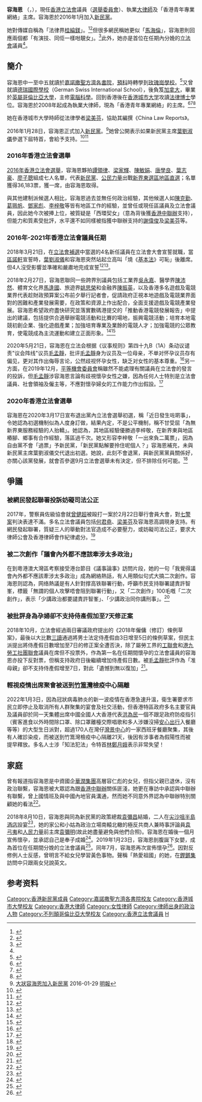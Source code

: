 {{noteTA
|1=zh-tw:英屬哥倫比亞大學;zh-cn:不列颠哥伦比亚大学;zh-hk:英屬哥倫比亞大學;
}}
{{Infobox_officeholder
| honorific-prefix = [[尊敬的#香港|The Honourable]]
| name = 容海恩
| native_name = Eunice Yung Hoi-yan
| native_name_lang = en
| honorific-suffix = [[太平紳士|JP]] 議員
| image =
| office        = [[File:Legco.svg|20px]] [[香港立法會|香港立法會]][[香港立法會議員列表|議員]]
| term_start    = 2022年1月1日
| term_end      =
| predecessor   = 
| successor     = 
| constituency  = [[選舉委員會界別|選舉委員會]]
| term_start1 = 2016年10月1日
| term_end1 = 2021年12月31日
| predecessor1 = [[田北俊|田北俊]]
| constituency1 = [[新界東選區|新界東]]
| majority1 = [[2016年香港立法會選舉|2016年]]：36,183 (6.23%)<br/>名單首位
| successor1 =  （選區重組議席取消）
| birth_date = {{birth_date_and_age|1977|6|7}}
| birth_place = {{HKG-1959}}
| Native place = [[廣東省|廣東省]][[東莞市|東莞市]]
| sex              = 女
| party = {{NPP}}
| nationality={{CHN-HKG}}
| residence = {{HKG}}[[新界東|新界東]][[寶林|寶琳]]
| parents = 父：容仁彪
| spouse = {{marriage|[[袁彌昌|袁彌昌]]|2018年8月10日}}
| children = 長女：袁昌蔚<br>{{birth date and age|2019|1|23}}<ref name="give birth"/><br>幼女：袁昌禧<br>{{birth date and age|2020|1|18}}
| educate =
* [[英屬哥倫比亞大學|英屬哥倫比亞大學]]電腦科學理學士
* [[香港城市大學|香港城市大學]][[法律博士|法律博士]]
* [[香港城市大學|香港城市大學]]法學專業文憑
}}
'''容海恩''' {{JP}}（{{lang-en|Eunice Yung Hoi-yan}}，{{bd|1977年|6月7日<ref>{{Cite web |url=http://www.tommywong.info/dailys/east/eastview.php?url=cnt%2Fnews%2F20160609%2F00176_120.html |title=政情：今日你上鏡：肥亨細心 祝賀容海恩 |access-date=2018-09-06 |archive-url=https://web.archive.org/web/20160822052241/http://www.tommywong.info/dailys/east/eastview.php?url=cnt%2Fnews%2F20160609%2F00176_120.html |archive-date=2016-08-22 |dead-url=yes }}</ref>}}），現任[[香港立法會|香港立法會]]議員（[[選舉委員會界別|選舉委員會]]）、執業[[大律師|大律師]]及「香港青年專業網絡」主席。容海恩於2016年1月加入[[新民黨_(香港)|新民黨]]。

她對傳媒自稱為「法律界[[桂綸鎂|桂綸鎂]]」。<ref>{{cite news|title=香港“法律界桂綸鎂”：不做女神做女漢子（圖）|url=http://www.cankaoxiaoxi.com/china/20160427/1142084.shtml|date=2016-04-27|accessdate=2016-07-04|agency=中國新聞網|archive-url=https://web.archive.org/web/20160807110033/http://www.cankaoxiaoxi.com/china/20160427/1142084.shtml|archive-date=2016-08-07|dead-url=no}}</ref><ref>{{cite news|title=新民黨容海恩：法律界桂綸鎂就是我　又有人說我像袁詠儀梁詠琪|url=https://thestandnews.com/politics/%E6%96%B0%E6%B0%91%E9%BB%A8%E5%AE%B9%E6%B5%B7%E6%81%A9-%E6%B3%95%E5%BE%8B%E7%95%8C%E6%A1%82%E7%B6%B8%E9%8E%82%E5%B0%B1%E6%98%AF%E6%88%91-%E5%8F%88%E6%9C%89%E4%BA%BA%E8%AA%AA%E6%88%91%E5%83%8F%E8%A2%81%E8%A9%A0%E5%84%80%E6%A2%81%E8%A9%A0%E7%90%AA/|date=2016-08-01|accessdate=2016-08-15|agency=立場新聞|author=|work=|publisher=|language=|format=|archive-url=https://web.archive.org/web/20160917120113/https://thestandnews.com/politics/%E6%96%B0%E6%B0%91%E9%BB%A8%E5%AE%B9%E6%B5%B7%E6%81%A9-%E6%B3%95%E5%BE%8B%E7%95%8C%E6%A1%82%E7%B6%B8%E9%8E%82%E5%B0%B1%E6%98%AF%E6%88%91-%E5%8F%88%E6%9C%89%E4%BA%BA%E8%AA%AA%E6%88%91%E5%83%8F%E8%A2%81%E8%A9%A0%E5%84%80%E6%A2%81%E8%A9%A0%E7%90%AA/|archive-date=2016-09-17|dead-url=no}}</ref>但很多網民稱她更似「[[馬海倫|馬海倫]]」，容海恩則回應兩個都「有演技、同佢一樣咁靚女」。<ref>{{cite web |title=【選後總結】認父曾任國企高層 容海恩寸自由黨樁腳少工聯會old school |url=https://hk.appledaily.com/6996647/realtime/article/20160909/55622313 |website=蘋果日報 |access-date=2018-09-09 |archive-url=https://web.archive.org/web/20180909222116/https://hk.appledaily.com/6996647/realtime/article/20160909/55622313 |archive-date=2018-09-09 |dead-url=no }}</ref>此外，她亦是首位在任期內分娩的[[香港特別行政區立法會|立法會]]議員<ref name="give birth"/>。

== 簡介 ==
容海恩中一至中五就讀於[[嘉諾撒聖方濟各書院|嘉諾撒聖方濟各書院]]，[[預科|預科]]時轉學到[[玫瑰崗學校|玫瑰崗學校]]。<ref>{{Cite web |url=http://hk.apple.nextmedia.com/realtime/news/20160711/55341725 |title=林鄭係葉劉「妹妹」...容海恩就係林鄭小師妹！ |access-date=2016-07-17 |archive-url=https://web.archive.org/web/20160714193105/http://hk.apple.nextmedia.com/realtime/news/20160711/55341725 |archive-date=2016-07-14 |dead-url=no }}</ref>又曾就讀[[德瑞國際學校|德瑞國際學校]]（German Swiss International School），後負笈[[加拿大|加拿大]]，畢業於[[英屬哥倫比亞大學|英屬哥倫比亞大學]]，主修[[電腦科學|電腦科學]]。回到香港後在[[香港城市大学|香港城市大学]]攻讀[[法律博士|法律博士]]學位。容海恩於2008年起成為執業大律師，現為「香港青年專業網絡」的主席。<ref>{{Cite web |url=http://eastweek.my-magazine.me/?aid=53972 |title=政黨搶閘宣傳戰 容海恩廿萬落廣告 |access-date=2016-06-15 |archive-url=https://web.archive.org/web/20160617111414/http://eastweek.my-magazine.me/?aid=53972 |archive-date=2016-06-17 |dead-url=no }}</ref><ref>{{cite news |url=http://news.mingpao.com/pns/dailynews/web_tc/article/20160129/s00002/1454003540705 |title=大狀容海恩加入新民黨 |location=香港 |publisher=[[明報|明報]] |date=2016-01-29 |accessdate=2016-07-06 |archive-url=https://web.archive.org/web/20160818045534/http://news.mingpao.com/pns/dailynews/web_tc/article/20160129/s00002/1454003540705 |archive-date=2016-08-18 |dead-url=no }}</ref><ref>{{cite news|url=http://www.orangenews.hk/officelady/system/2016/03/10/010029435.shtml|title=靚女大狀蛻變記：我失敗過無數次|location=香港|publisher=橙新聞|date=2016-03-10|accessdate=2016-07-01|author1=賈思玉|author2=陳銘鴻（拍攝）|author3=李洛（剪輯）|archive-url=https://web.archive.org/web/20160612083717/http://www.orangenews.hk/officelady/system/2016/03/10/010029435.shtml|archive-date=2016-06-12|dead-url=no}}</ref>

她在香港城市大學時師從法律學者[[梁美芬|梁美芬]]，協助其編撰《China Law Reports》。

2016年1月28日，容海恩正式加入[[新民黨_(香港)|新民黨]]。<ref>[http://news.mingpao.com/pns/dailynews/web_tc/article/20160129/s00002/1454003540705 大狀容海恩加入新民黨] {{Wayback|url=http://news.mingpao.com/pns/dailynews/web_tc/article/20160129/s00002/1454003540705 |date=20160818045534 }} 2016-01-29 [[明報|明報]]</ref>她曾公開表示如果新民黨主席[[葉劉淑儀|葉劉淑儀]]參選下屆特首，會給予支持。<ref>{{Cite web |url=http://www.e123.hk/ElderlyPro/details/466396 |title=容海恩：葉劉勝任特首 |access-date=2016-06-15 |archive-url=https://web.archive.org/web/20160805093521/http://www.e123.hk/ElderlyPro/details/466396 |archive-date=2016-08-05 |dead-url=yes }}</ref><ref>{{Cite web |url=http://eastweek.my-magazine.me/main/54740 |title=女神愛蒲網吧　喻參選如打機　容海恩：「輸咗再嚟過！」 |access-date=2016-07-08 |archive-url=https://web.archive.org/web/20160807051110/http://eastweek.my-magazine.me/main/54740 |archive-date=2016-08-07 |dead-url=no }}</ref>

=== 2016年香港立法會選舉 ===
[[2016年香港立法會選舉|2016年香港立法會選舉]]，容海恩夥拍[[譚領律|譚領律]]、[[梁家輝_(新民黨)|梁家輝]]、[[陳敏娟|陳敏娟]]、[[唐學良|唐學良]]、[[葉志豪_(新民黨)|葉志豪]]、[[廖子聰|廖子聰]]組成七人名單，代表[[新民黨_(香港)|新民黨]]、[[公民力量_(香港)|公民力量]]出戰[[新界東選區|新界東選區]][[地區直選_(香港)|地區直選]]；名單獲得36,183票，獲一席，由容海恩取得。

與其他建制派候選人相比，容海恩過去並無任何政治經驗，其他候選人如[[陳克勤|陳克勤]]、[[葛珮帆|葛珮帆]]、[[鄧家彪|鄧家彪]]、[[李梓敬|李梓敬]]等皆有地區工作的經驗，並曾任或現任區議員及立法會議員，因此她今次被捧上位，被質疑是「西環契女」（意為背後獲[[香港中聯辦|香港中聯辦]]支持），但能力和質素受批評，水平還不如同樣被指獲中聯辦支持的[[謝偉俊|謝偉俊]]及[[梁美芬|梁美芬]]等。

=== 2016年-2021年香港立法會議員任期 ===
2018年3月21日，在[[2018年3月香港立法會補選|立法會補選]]中當選的4名新任議員在立法會大會宣誓就職，當[[區諾軒|區諾軒]]宣誓時，[[葉劉淑儀|葉劉淑儀]]和容海恩突然站起立高叫「燒《[[香港基本法|基本法]]》可恥」後離席。但4人沒受影響並準確和嚴肅地完成宣誓<ref>{{Cite news |url=http://std.stheadline.com/daily/news-content.php?id=1770251&target=2 |title=四新議員宣誓無加料 葉劉離場抗議區諾軒 |date=2018-03-22 |work=星島日報 |access-date=2018-04-01 |archive-url=https://web.archive.org/web/20180327023900/http://std.stheadline.com/daily/news-content.php?id=1770251&target=2 |archive-date=2018-03-27 |dead-url=no }}</ref><ref>{{Cite news |url=https://www.hk01.com/article/170309/ |title=持續更新 4新科議員宣誓就任　葉劉批區諾軒燒基本法可恥 |date=2018-03-21 |work=香港01}}</ref>。

2018年2月27日，容海恩聯同一些跨界別議員包括工業界[[吳永嘉|吳永嘉]]、醫學界[[陳沛然|陳沛然]]、體育文化界[[馬逢國|馬逢國]]、旅遊界[[姚思榮|姚思榮]]和金融界[[陳振英|陳振英]]，以及香港多名遊戲及電競業界代表趁財政預算案公布前夕舉行記者會，促請政府正視本地遊戲及電競業界面對的困難和產業發展需要，在政策和資源上作出配合，全面支援遊戲及電競產業發展。容海恩希望政府盡快研究並落實數碼港提交的「推動香港電競發展報告」中提出的建議，包括提供合適舉辦電競活動和比賽的場地，振興電競活動；培育本地電競初創企業、強化遊戲產業；加強培育專業及業餘的電競人才；加強電競的公眾教育，使電競成為主流運動和建立正面形象。<ref>{{Cite web|url=https://www.hk01.com/%E6%B8%AF%E8%81%9E/163505/-%E9%A0%90%E7%AE%97%E6%A1%88-%E6%A5%AD%E7%95%8C%E4%BF%83%E8%AA%8D%E5%8F%AF%E9%9B%BB%E7%AB%B6%E6%88%90%E9%AB%94%E8%82%B2%E9%A0%85%E7%9B%AE-%E5%AE%B9%E6%B5%B7%E6%81%A9%E5%86%80%E5%89%B5%E7%A7%91%E5%9F%BA%E9%87%91%E6%94%BE%E5%AF%AC%E9%96%80%E6%AA%BB|title=【預算案】業界促認可電競成體育項目　容海恩冀創科基金放寬門檻|accessdate=2018-03-08|last=莊恭南|work=香港01|language=en}}</ref><ref>{{Cite web|url=http://paper.wenweipo.com/2018/02/28/WA1802280005.htm|title=容海恩籲增資源挺電競業 - 香港文匯報|accessdate=2018-03-08|work=paper.wenweipo.com|language=zh-HK|archive-url=https://web.archive.org/web/20180308165943/http://paper.wenweipo.com/2018/02/28/WA1802280005.htm|archive-date=2018-03-08|dead-url=no}}</ref>

2020年5月21日，容海恩在立法会根据《议事规则》第四十九B（1A）条动议谴责"议会阵线"议员[[毛孟靜|毛孟靜]]，批评[[毛孟靜|毛孟靜]]身为议员及一位母亲，不单对怀孕议员存有偏见，更对其作出侮辱言论，公然歧视怀孕女性，缺乏对女性的基本尊重。<ref>{{cite news |title=毛孟静歧视孕妇 揽炒派护短阻谴责 |url=http://m.stnn.cc/pcarticle/749813 |work=星島日報 |date=2020-05-22 11:52 |access-date=2020-06-03 |archive-url=https://web.archive.org/web/20200603100038/http://m.stnn.cc/pcarticle/749813 |archive-date=2020-06-03 |dead-url=no }}</ref>另一方面，在2019年12月，[[平等機會委員會|平等機會委員會]]稱雖然不能處理有關議員在立法會的發言的投訴，但[[毛孟靜|毛孟靜]]涉容海恩言論有歧視懷孕女性之嫌，因為任何人士特別是立法會議員、社會領袖及僱主等，不應對懷孕婦女的工作能力作出假設。<ref>{{cite news |title=平機會稱毛孟靜涉容海恩言論有歧視懷孕女性之嫌 |url=https://news.rthk.hk/rthk/ch/component/k2/1496188-20191205.htm |work=香港電台 |date=2019-12-05 HKT 22:49 |access-date=2020-06-03 |archive-url=https://web.archive.org/web/20200603095701/https://news.rthk.hk/rthk/ch/component/k2/1496188-20191205.htm |archive-date=2020-06-03 |dead-url=no }}</ref>

=== 2020年香港立法會選舉 ===
容海恩在2020年3月17日宣布退出黨內立法會選舉初選，稱「近日發生咗啲事」，令她認為初選機制似為人度身訂做，結果內定，不是公平機制，稱不甘受屈「為無新界東服務經驗的人抬轎」。她認為，其地區經驗優勝過李梓敬，在新界東與地區樁腳、鄉事有合作經驗，落區過千次。她又形容李梓敬「一出來負二萬票」，因為自由黨不會「過票」予新民黨，「新民黨點解要拎住呢個人？」容海恩補充，未與新民黨主席葉劉淑儀交代退出初選。她說，此刻不會退黨，與新民黨黨員關係好，亦關心該黨發展，就會否參選9月立法會選舉未有決定，但不排除任何可能。<ref>{{cite news |title=容海恩退出新民黨初選　感機制不公　稱新界東地區經驗勝李梓敬 |url=https://news.mingpao.com/ins/%E6%B8%AF%E8%81%9E/article/20200317/s00001/1584426096271/%E5%AE%B9%E6%B5%B7%E6%81%A9%E9%80%80%E5%87%BA%E6%96%B0%E6%B0%91%E9%BB%A8%E5%88%9D%E9%81%B8-%E6%84%9F%E6%A9%9F%E5%88%B6%E4%B8%8D%E5%85%AC-%E7%A8%B1%E6%96%B0%E7%95%8C%E6%9D%B1%E5%9C%B0%E5%8D%80%E7%B6%93%E9%A9%97%E5%8B%9D%E6%9D%8E%E6%A2%93%E6%95%AC |work=明報 |date=2020-03-17 |access-date=2020-03-20 |archive-url=https://web.archive.org/web/20200320032901/https://news.mingpao.com/ins/%25E6%25B8%25AF%25E8%2581%259E/article/20200317/s00001/1584426096271/%25E5%25AE%25B9%25E6%25B5%25B7%25E6%2581%25A9%25E9%2580%2580%25E5%2587%25BA%25E6%2596%25B0%25E6%25B0%2591%25E9%25BB%25A8%25E5%2588%259D%25E9%2581%25B8-%25E6%2584%259F%25E6%25A9%259F%25E5%2588%25B6%25E4%25B8%258D%25E5%2585%25AC-%25E7%25A8%25B1%25E6%2596%25B0%25E7%2595%258C%25E6%259D%25B1%25E5%259C%25B0%25E5%258D%2580%25E7%25B6%2593%25E9%25A9%2597%25E5%258B%259D%25E6%259D%258E%25E6%25A2%2593%25E6%2595%25AC |archive-date=2020-03-20 |dead-url=no }}</ref>

==爭議==
===被網民發起聯署投訴妨礙司法公正===
2017年，警察員佐級協會就[[曾健超|曾健超]]被毆打一案於2月22日舉行會員大會，對[[七警案|七警案]]判決表達不滿。多名立法會議員包括[[何君堯|何君堯]]、[[梁美芬|梁美芬]]及容海恩高調現身支持。有網民發起聯署，質疑三人的舉動對法官造成不必要壓力，或妨礙司法公正，要求大律師公會及香港律師會作紀律處分。<ref>{{cite news|url=https://thestandnews.com/politics/%E6%92%90%E4%B8%83%E8%AD%A6%E5%A4%A7%E6%9C%83-%E7%B6%B2%E6%B0%91%E7%99%BC%E8%B5%B7%E8%81%AF%E7%BD%B2-%E4%BF%83%E5%A4%A7%E5%BE%8B%E5%B8%AB%E5%85%AC%E6%9C%83-%E5%BE%8B%E5%B8%AB%E6%9C%83-%E8%99%95%E5%88%86%E6%A2%81%E7%BE%8E%E8%8A%AC-%E5%AE%B9%E6%B5%B7%E6%81%A9-%E4%BD%95%E5%90%9B%E5%A0%AF/|title=撐七警大會 網民發起聯署　促大律師公會、律師會　處分梁美芬、容海恩、何君堯|publisher=[[立場新聞|立場新聞]]|date=2017-02-23|access-date=2017-02-23|archive-url=https://web.archive.org/web/20170321072104/https://www.thestandnews.com/politics/%E6%92%90%E4%B8%83%E8%AD%A6%E5%A4%A7%E6%9C%83-%E7%B6%B2%E6%B0%91%E7%99%BC%E8%B5%B7%E8%81%AF%E7%BD%B2-%E4%BF%83%E5%A4%A7%E5%BE%8B%E5%B8%AB%E5%85%AC%E6%9C%83-%E5%BE%8B%E5%B8%AB%E6%9C%83-%E8%99%95%E5%88%86%E6%A2%81%E7%BE%8E%E8%8A%AC-%E5%AE%B9%E6%B5%B7%E6%81%A9-%E4%BD%95%E5%90%9B%E5%A0%AF/|archive-date=2017-03-21|dead-url=no}}</ref>

===被二次創作「議會內外都不應該牽涉太多政治」===
在到粵港澳大灣區考察接受港台節目《議事論事》訪問片段，她的一句「我覺得議會內外都不應該牽涉太多政治」成為網絡熱話，有人用類似句式大搞二次創作。容海恩则認為，网络熱議是有人針對撑高铁聯署行動，呼籲市民支持聯署譴責許智峯，標籤「無謂的個人攻擊唔會阻到聯署行動」，又「二次創作」100毛嘅「二次創作」，表示「少講政治都要譴責許智峯」、「少講政治同你講刑事」。<ref>{{cite news |title=【Emily Online】「議會內外都不應牽涉太多政治」引發二創潮　容海恩三次創作反駁：有人針對譴責許智峯聯署 |url=https://news.mingpao.com/ins/%E6%B8%AF%E8%81%9E/article/20180501/s00001/1525146361640/%E3%80%90emily-online%E3%80%91%E3%80%8C%E8%AD%B0%E6%9C%83%E5%85%A7%E5%A4%96%E9%83%BD%E4%B8%8D%E6%87%89%E7%89%BD%E6%B6%89%E5%A4%AA%E5%A4%9A%E6%94%BF%E6%B2%BB%E3%80%8D%E5%BC%95%E7%99%BC%E4%BA%8C%E5%89%B5%E6%BD%AE-%E5%AE%B9%E6%B5%B7%E6%81%A9%E4%B8%89%E6%AC%A1%E5%89%B5%E4%BD%9C%E5%8F%8D%E9%A7%81-%E6%9C%89%E4%BA%BA%E9%87%9D%E5%B0%8D%E8%AD%B4%E8%B2%AC%E8%A8%B1%E6%99%BA%E5%B3%AF%E8%81%AF%E7%BD%B2 |work=明報 |date=2018-05-01}}</ref>

===被批評身為孕婦卻不支持侍產假加至7天修正案===
2018年10月，立法會經過兩日審議政府提出的《2018年僱傭（修訂）條例草案》，最後以大比數[[三讀|三讀]]通過將男士法定侍產假由3日增至5日的條例草案，但民主派提出將侍產假日數增加至7日的修正案全遭否決，除了屬勞工界的[[工聯會|工聯會]]和[[港九勞工社團聯會|港九勞工社團聯會]]議員在席但不投票外，作為第一名在任期間懷孕的立法會議員的容海恩亦投下反對票，但稱支持政府日後繼續增加侍產假日數。被[[毛孟靜|毛孟靜]]批評作為「准母親」卻不支持侍產假增至7日，對此「遺憾到無以復加」<ref>{{Cite news |url=http://www.mingpaocanada.com/tor/htm/News/20181026/HK-gga1.htm?m=0 |title=7天侍產假修訂 工聯勞聯沒投票 立會通過增至5天 農曆年前實施 |date=2018-10-26 |work=明報 |access-date=2019-01-13 |archive-url=https://web.archive.org/web/20190114044431/http://www.mingpaocanada.com/tor/htm/News/20181026/HK-gga1.htm?m=0 |archive-date=2019-01-14 |dead-url=no }}</ref>。

===輕視疫情出席聚會被送到[[竹篙灣|竹篙灣]]檢疫中心隔離===
2022年1月3日，因為冠狀病毒肺炎的新一波疫情在香港急速升溫，衛生署要求市民立即停止及取消所有人群聚集的宴會及社交活動，但香港特區政府多名主要官員及議員卻於同一天集體出席中國全國人大香港代表[[洪為民|洪為民]]一個不跟足政府防疫指引（賓客進食以外時間除口罩、除口罩離檯交際唱歌和多人涉嫌沒掃[[安心出行|安心出行]]入餐廳等等）的大型生日派對，超過170人在灣仔[[灣景中心|灣景中心]]的一家西班牙餐廳聚集，其後有人確診染疫，而被送到竹篙灣檢疫中心隔離21天，後因有涉事者為假陽性而被提早釋放。多名人士涉「知法犯法」令特首[[林鄭月娥|林鄭月娥]]表示非常失望！

==家庭==
曾有報道指容海恩是中資國企[[華潤集團|華潤集團]]高層容仁彪的女兒，但指父親已退休，沒有政治聯繫，容海恩被大眾認為跟[[中央人民政府駐香港特別行政區聯絡辦公室|香港中聯辦]]關係匪淺，她更在專訪中承認與中聯辦有聯繫，曾上國情班及與中國內地官員溝通，然而她不同意外界認為中聯辦特別關顧她的看法<ref name=apple160909>{{Cite news |url=https://hk.appledaily.com/6996647/realtime/article/20160909/55622313 |title=選後總結 認父曾任國企高層 容海恩寸自由黨樁腳少工聯會old school |date=2016-09-09 |work=蘋果日報 |access-date=2018-09-09 |archive-url=https://web.archive.org/web/20180909222116/https://hk.appledaily.com/6996647/realtime/article/20160909/55622313 |archive-date=2018-09-09 |dead-url=no }}</ref>。

2018年8月10日，容海恩與同為新民黨的政策總裁[[袁彌昌|袁彌昌]]結婚，二人在[[尖沙咀|尖沙咀]][[半島酒店|半島酒店]]設宴<ref>{{Cite news |url=https://www.hk01.com/article/221110/ |title=多圖 容海恩袁彌昌結婚　袁：我哋都想可以有BB |date=2018-08-10 |agency=香港01}}</ref>，她的家公和小姑為政治立場南轅北轍的極反共商人兼時事評論員[[袁弓夷|袁弓夷]]和[[人民力量|人民力量]]前主席[[袁彌明|袁彌明]](故此她盡量避免與他們合照)。容海恩在婚後一個月宣佈懷孕，並承認自己是奉子成婚<ref>{{Cite news |url=https://topick.hket.com/article/2159514/容海恩認已懷孕4個月%E3%80%80預產期為明年2月農曆新年 |title=容海恩認已懷孕4個月　預產期為明年2月農曆新年 |date=2018-09-12 |work=TOPick |access-date=2020-06-11 |archive-url=https://web.archive.org/web/20190805120051/https://topick.hket.com/article/2159514/%E5%AE%B9%E6%B5%B7%E6%81%A9%E8%AA%8D%E5%B7%B2%E6%87%B7%E5%AD%954%E5%80%8B%E6%9C%88%E3%80%80%E9%A0%90%E7%94%A2%E6%9C%9F%E7%82%BA%E6%98%8E%E5%B9%B42%E6%9C%88%E8%BE%B2%E6%9B%86%E6%96%B0%E5%B9%B4 |archive-date=2019-08-05 |dead-url=no }}</ref>。2019年1月23日，容海恩剖腹誕下女嬰，成為首位在任期間分娩的立法會議員<ref name="give birth">{{Cite news |url=http://news.rthk.hk/rthk/ch/component/k2/1439538-20190123.htm |title=容海恩誕下女嬰 成首位在任期間分娩議員 |date=2019-01-23 |work=香港電台 |access-date=2019-01-23 |archive-url=https://web.archive.org/web/20190123223208/http://news.rthk.hk/rthk/ch/component/k2/1439538-20190123.htm |archive-date=2019-01-23 |dead-url=no }}</ref>。同年7月，容海恩再次宣佈懷孕<ref>{{Cite news |author=林景輝 |url=https://www.hk01.com/政情/355389/ |title=【政壇諸事町】容海恩又「有咗」　證逃犯條例無影響夫妻感情？ |date=2019-07-23 |agency=香港01}}</ref>。因對反修例人士反感，曾明言不給女兒學習黃色事物。聲稱「熱愛祖國」的她，在[[鏗鏘集|鏗鏘集]]訪問中只跟兩女兒說英文。

== 参考资料 ==
{{reflist|2}}
{{香港特別行政區第六屆立法會議員}}
{{香港特別行政區第七屆立法會議員}}

[[Category:香港新民黨成員|Category:香港新民黨成員]]
[[Category:嘉諾撒聖方濟各書院校友|Category:嘉諾撒聖方濟各書院校友]]
[[Category:香港城市大學校友|Category:香港城市大學校友]]
[[Category:香港大律師|Category:香港大律師]]
[[Category:女性律師|Category:女性律師]]
[[Category:律師出身的政治人物|Category:律師出身的政治人物]]
[[Category:不列顛哥倫比亞大學校友|Category:不列顛哥倫比亞大學校友]]
[[Category:香港立法會議員|Category:香港立法會議員]]
[[Category:容姓|H]]